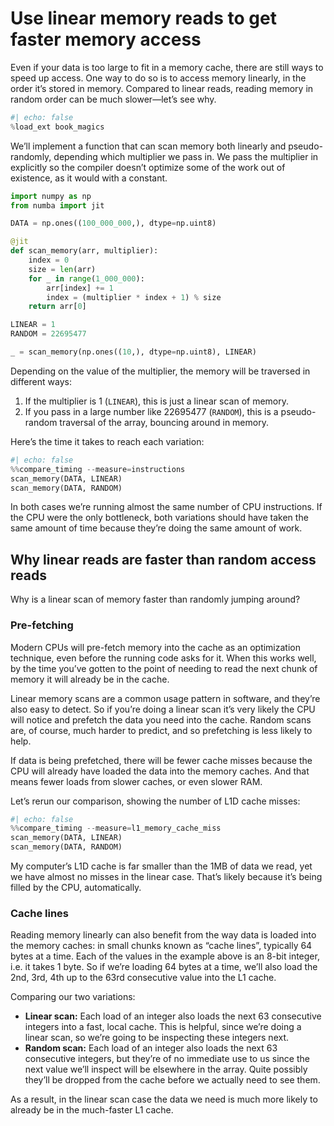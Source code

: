 # Use linear memory reads to get faster memory access

Even if your data is too large to fit in a memory cache, there are still ways to speed up access.
One way to do so is to access memory linearly, in the order it's stored in memory.
Compared to linear reads, reading memory in random order can be much slower—let's see why.

```python
#| echo: false
%load_ext book_magics
```

We'll implement a function that can scan memory both linearly and pseudo-randomly, depending which multiplier we pass in.
We pass the multiplier in explicitly so the compiler doesn't optimize some of the work out of existence, as it would with a constant.

```python
import numpy as np
from numba import jit

DATA = np.ones((100_000_000,), dtype=np.uint8)

@jit
def scan_memory(arr, multiplier):
    index = 0
    size = len(arr)
    for _ in range(1_000_000):
        arr[index] += 1
        index = (multiplier * index + 1) % size
    return arr[0]

LINEAR = 1
RANDOM = 22695477

_ = scan_memory(np.ones((10,), dtype=np.uint8), LINEAR)
```

Depending on the value of the multiplier, the memory will be traversed in different ways:

1. If the multiplier is 1 (`LINEAR`), this is just a linear scan of memory.
2. If you pass in a large number like 22695477 (`RANDOM`), this is a pseudo-random traversal of the array, bouncing around in memory.

Here's the time it takes to reach each variation:

```python
#| echo: false
%%compare_timing --measure=instructions
scan_memory(DATA, LINEAR)
scan_memory(DATA, RANDOM)
```

In both cases we're running almost the same number of CPU instructions.
If the CPU were the only bottleneck, both variations should have taken the same amount of time because they're doing the same amount of work.

## Why linear reads are faster than random access reads

Why is a linear scan of memory faster than randomly jumping around?

### Pre-fetching

Modern CPUs will pre-fetch memory into the cache as an optimization technique, even before the running code asks for it.
When this works well, by the time you've gotten to the point of needing to read the next chunk of memory it will already be in the cache.

Linear memory scans are a common usage pattern in software, and they're also easy to detect.
So if you're doing a linear scan it's very likely the CPU will notice and prefetch the data you need into the cache.
Random scans are, of course, much harder to predict, and so prefetching is less likely to help.

If data is being prefetched, there will be fewer cache misses because the CPU will already have loaded the data into the memory caches.
And that means fewer loads from slower caches, or even slower RAM.

Let's rerun our comparison, showing the number of L1D cache misses:

```python
#| echo: false
%%compare_timing --measure=l1_memory_cache_miss
scan_memory(DATA, LINEAR)
scan_memory(DATA, RANDOM)
```

My computer's L1D cache is far smaller than the 1MB of data we read, yet we have almost no misses in the linear case.
That's likely because it's being filled by the CPU, automatically.

### Cache lines

Reading memory linearly can also benefit from the way data is loaded into the memory caches: in small chunks known as "cache lines", typically 64 bytes at a time.
Each of the values in the example above is an 8-bit integer, i.e. it takes 1 byte.
So if we're loading 64 bytes at a time, we'll also load the 2nd, 3rd, 4th up to the 63rd consecutive value into the L1 cache.

Comparing our two variations:

* **Linear scan:** Each load of an integer also loads the next 63 consecutive integers into a fast, local cache.
  This is helpful, since we're doing a linear scan, so we're going to be inspecting these integers next.
* **Random scan:** Each load of an integer also loads the next 63 consecutive integers, but they're of no immediate use to us since the next value we'll inspect will be elsewhere in the array.
  Quite possibly they'll be dropped from the cache before we actually need to see them.

As a result, in the linear scan case the data we need is much more likely to already be in the much-faster L1 cache.
